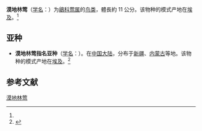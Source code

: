 {{Speciesbox
| name = 漠地林莺
| status = LC
| status_system = IUCN3.1
| status_ref = <ref>{{IUCN|id=22716932 |title=''Sylvia nana'' |assessors=[[BirdLife_International|BirdLife International]] |version=2013.2 |year=2012 |accessdate=26 November 2013}}</ref>
| image = Asian Desert Wrabler.jpg
| image_width = 250px
| genus = Sylvia
| species = nana
| authority = （[[Wilhelm_Hemprich|Hemprich]] et [[克里斯汀·戈特弗里德·埃倫伯格|Ehrenberg]], 1933）<ref name='id3793'>{{cite web| url =http://www.bioinfo.cn/db05/BjdwSpecies.php?action=view&id=3793| title =漠地林莺| work =《中国动物物种编目数据库》| publisher =中国科学院微生物研究所| author =中国科学院动物研究所| accessdate =2009-04-04| deadurl =yes| archiveurl =https://web.archive.org/web/20140225015326/http://www.bioinfo.cn/db05/BjdwSpecies.php?action=view&id=3793| archivedate =2014-02-25}}</ref>
| synonyms = 
* ''Sylvia delicatula'' <br><small>Hartlaub, 1859<ref>{{cite journal | author = Theodor von Heuglin. G. Hartlaub（ed.） | title = "List of Birds observed and collected during a Voyage in the Red Sea" | journal = ''Ibis'' | volume = 1 | issue = 4 | pages = pp.340. fig.1 | year = 1859 | url = http://archive.org/stream/ibis11brit#page/336/mode/2up}}</ref></small>
}}

'''漠地林莺'''（[[学名|学名]]：{{lang|la|''Sylvia nana''}}）为[[鶲科|鶲科]][[莺属|莺属]]的[[鸟类|鸟类]]，體長約 11 公分。该物种的模式产地在[[埃及|埃及]]。<ref name='id3793'/>

==亚种==
*'''漠地林莺指名亚种'''（[[学名|学名]]：{{lang|la|''Sylvia nana nana''}}）。在[[中国大陆|中国大陆]]，分布于[[新疆|新疆]]、[[内蒙古|内蒙古]]等地。该物种的模式产地在[[埃及|埃及]]。<ref name='id3794'>{{cite web| url =http://www.bioinfo.cn/db05/BjdwSpecies.php?action=view&id=3794| title =漠地林莺指名亚种| work =《中国动物物种编目数据库》| publisher =中国科学院微生物研究所| author =中国科学院动物研究所| accessdate =2009-04-04| deadurl =yes| archiveurl =https://web.archive.org/web/20160305051643/http://www.bioinfo.cn/db05/BjdwSpecies.php?action=view&id=3794| archivedate =2016-03-05}}</ref>

== 参考文献 ==
{{reflist}}
{{Taxonbar|from=Q596278}}

[[Category:莺属|漠地林莺]]


{{雀形目小作品}}